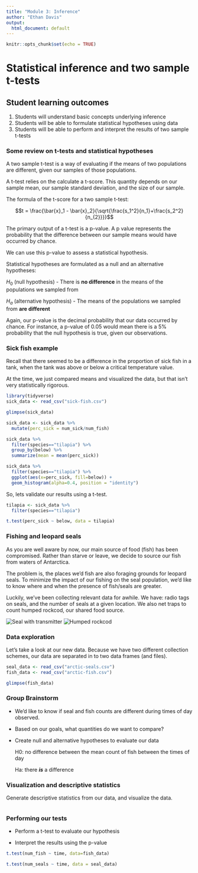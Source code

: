 ```yaml
---
title: "Module 3: Inference"
author: "Ethan Davis"
output:
  html_document: default
---
```


```r
knitr::opts_chunk$set(echo = TRUE)
```

# Statistical inference and two sample t-tests

## Student learning outcomes

1.  Students will understand basic concepts underlying inference
2.  Students will be able to formulate statistical hypotheses using data
3.  Students will be able to perform and interpret the results of two sample t-tests

### Some review on t-tests and statistical hypotheses

A two sample t-test is a way of evaluating if the means of two populations are different, given our samples of those populations.

A t-test relies on the calculate a t-score. This quantity depends on our sample mean, our sample standard deviation, and the size of our sample.

The formula of the t-score for a two sample t-test:

$$t = \frac{\bar{x}_1 - \bar{x}_2}{\sqrt{\frac{s_1^2}{n_1}+\frac{s_2^2}{n_{2}}}}$$

The primary output of a t-test is a p-value. A p value represents the probability that the difference between our sample means would have occurred by chance.

We can use this p-value to assess a statistical hypothesis.

Statistical hypotheses are formulated as a null and an alternative hypotheses:

$H_{0}$ (null hypothesis) - There is **no difference** in the means of the populations we sampled from

$H_{a}$ (alternative hypothesis) - The means of the populations we sampled from **are different**

Again, our p-value is the decimal probability that our data occurred by chance. For instance, a p-value of 0.05 would mean there is a 5% probability that the null hypothesis is true, given our observations.

### Sick fish example

Recall that there seemed to be a difference in the proportion of sick fish in a tank, when the tank was above or below a critical temperature value.

At the time, we just compared means and visualized the data, but that isn't very statistically rigorous.

```r
library(tidyverse)
sick_data <- read_csv("sick-fish.csv")

glimpse(sick_data)

sick_data <- sick_data %>% 
  mutate(perc_sick = num_sick/num_fish)

sick_data %>% 
  filter(species=="tilapia") %>% 
  group_by(below) %>% 
  summarize(mean = mean(perc_sick))

sick_data %>% 
  filter(species=="tilapia") %>% 
  ggplot(aes(x=perc_sick, fill=below)) +
  geom_histogram(alpha=0.4, position = "identity")
```

So, lets validate our results using a t-test.

```r
tilapia <- sick_data %>% 
  filter(species=="tilapia")

t.test(perc_sick ~ below, data = tilapia)
```

### Fishing and leopard seals

As you are well aware by now, our main source of food (fish) has been compromised. Rather than starve or leave, we decide to source our fish from waters of Antarctica.

The problem is, the places we'd fish are also foraging grounds for leopard seals. To minimize the impact of our fishing on the seal population, we'd like to know where and when the presence of fish/seals are greater.

Luckily, we've been collecting relevant data for awhile. We have: radio tags on seals, and the number of seals at a given location. We also net traps to count humped rockcod, our shared food source.

![Seal with transmitter](seal-radio.png) ![Humped rockcod](rockcod.png)

### Data exploration

Let's take a look at our new data. Because we have two different collection schemes, our data are separated in to two data frames (and files).

```r
seal_data <- read_csv("arctic-seals.csv")
fish_data <- read_csv("arctic-fish.csv")

glimpse(fish_data)


```

### Group Brainstorm

-   We'd like to know if seal and fish counts are different during times of day observed.

-   Based on our goals, what quantities do we want to compare?

-   Create null and alternative hypotheses to evaluate our data

    H0: no difference between the mean count of fish between the times of day

    Ha: there ***is*** a difference\

### Visualization and descriptive statistics

Generate descriptive statistics from our data, and visualize the data.

```r

```

### Performing our tests

-   Perform a t-test to evaluate our hypothesis

-   Interpret the results using the p-value

```r
t.test(num_fish ~ time, data=fish_data)

t.test(num_seals ~ time, data = seal_data)
```
